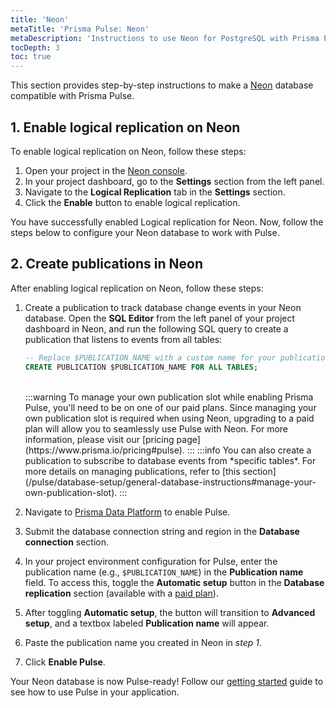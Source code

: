 ```yaml
---
title: 'Neon'
metaTitle: 'Prisma Pulse: Neon'
metaDescription: 'Instructions to use Neon for PostgreSQL with Prisma Pulse'
tocDepth: 3
toc: true
---
```


This section provides step-by-step instructions to make a [Neon](https://neon.tech/) database compatible with Prisma Pulse.

## 1. Enable logical replication on Neon

To enable logical replication on Neon, follow these steps:

1. Open your project in the [Neon console](https://console.neon.tech/).
2. In your project dashboard, go to the **Settings** section from the left panel.
3. Navigate to the **Logical Replication** tab in the **Settings** section.
4. Click the **Enable** button to enable logical replication.

You have successfully enabled Logical replication for Neon. Now, follow the steps below to configure your Neon database to work with Pulse.

## 2. Create publications in Neon

After enabling logical replication on Neon, follow these steps: 

1. Create a publication to track database change events in your Neon database. Open the **SQL Editor** from the left panel of your project dashboard in Neon, and run the following SQL query to create a publication that listens to events from all tables:

   ```sql
   -- Replace $PUBLICATION_NAME with a custom name for your publication
   CREATE PUBLICATION $PUBLICATION_NAME FOR ALL TABLES;
   ```
   <br/>
   :::warning
   To manage your own publication slot while enabling Prisma Pulse, you'll need to be on one of our paid plans. Since managing your own publication slot is required when using Neon, upgrading to a paid plan will allow you to seamlessly use Pulse with Neon. For more information, please visit our [pricing page](https://www.prisma.io/pricing#pulse).
   :::
   :::info
   You can also create a publication to subscribe to database events from *specific tables*. For more details on managing publications, refer to [this section](/pulse/database-setup/general-database-instructions#manage-your-own-publication-slot).
   :::

2. Navigate to [Prisma Data Platform](https://pris.ly/pdp) to enable Pulse.

3. Submit the database connection string and region in the **Database connection** section.

4. In your project environment configuration for Pulse, enter the publication name (e.g., `$PUBLICATION_NAME`) in the **Publication name** field. To access this, toggle the **Automatic setup** button in the **Database replication** section (available with a [paid plan]((https://www.prisma.io/pricing#pulse))).

5. After toggling **Automatic setup**, the button will transition to **Advanced setup**, and a textbox labeled **Publication name** will appear.

6. Paste the publication name you created in Neon in *step 1*.

7. Click **Enable Pulse**.

Your Neon database is now Pulse-ready! Follow our [getting started](/pulse/getting-started#21-install-the-pulse-client-extension) guide to see how to use Pulse in your application.